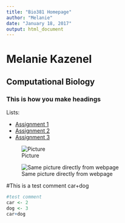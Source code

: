 ```yaml
---
title: "Bio381 Homepage"
author: "Melanie"
date: "January 18, 2017"
output: html_document
---
```


# Melanie Kazenel

## Computational Biology

### This is how you make headings

Lists:

* [Assignment 1](Test.html)   
* [Assignment 2](https://www.rstudio.com/wp-content/uploads/2015/02/rmarkdown-cheatsheet.pdf)   
* [Assignment 3](http://www.uvm.edu/)

![Picture](FrogPhoto.jpg)

![Same picture directly from webpage](https://fuzfeed.com/wp-content/uploads/2015/03/cb00096115369e16f749c4ae4ddcf5c1-e1426760205857-640x451.jpg)

#This is a test comment
car+dog

```r
#test comment
car <- 2
dog <- 3
car+dog
```


